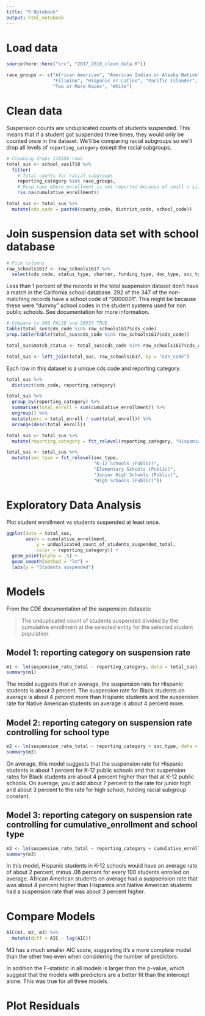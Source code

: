 ```yaml
---
title: "R Notebook"
output: html_notebook
---
```


# Load data 

```r
source(here::here("src", "2017_2018_clean_data.R"))
```

```r
race_groups <- c("African American", "American Indian or Alaska Native", "Asian",
                 "Filipino", "Hispanic or Latino", "Pacific Islander", 
                 "Two or More Races", "White")
```

# Clean data

Suspension counts are unduplicated counts of students suspended. This means that if a student got suspended three times, they would only be counted once in the dataset. We'll be comparing racial subgroups so we'll drop all levels of `reporting_category` except the racial subgroups. 

```r
# Cleaning drops 118356 rows 
total_sus <- school_sus1718 %>% 
  filter(
    # Total counts for racial subgroups
    reporting_category %in% race_groups, 
    # Drop rows where enrollment is not reported because of small n size
    !is.na(cumulative_enrollment)) 
```

```r
total_sus <- total_sus %>% 
  mutate(cds_code = paste0(county_code, district_code, school_code))
```

# Join suspension data set with school database 

```r
# Pick columns 
raw_schools1617 <- raw_schools1617 %>%  
  select(cds_code, status_type, charter, funding_type, doc_type, soc_type)
```

Less than 1 percent of the records in the total suspension dataset don't have a match in the California school database. 292 of the 347 of the non-matching records have a school code of "0000001". This might be because these were "dummy" school codes in the student systems used for non public schools. See documentation for more information.  

```r
# Compare to 360 FALSE and 38953 TRUE
table(total_sus$cds_code %in% raw_schools1617$cds_code)
prop.table(table(total_sus$cds_code %in% raw_schools1617$cds_code))
```

```r
total_sus$match_status <- total_sus$cds_code %in% raw_schools1617$cds_code
```

```r
total_sus <- left_join(total_sus, raw_schools1617, by = "cds_code")
```

Each row in this dataset is a unique cds code and reporting category. 

```r
total_sus %>% 
  distinct(cds_code, reporting_category)
```
```r
total_sus %>% 
  group_by(reporting_category) %>% 
  summarise(total_enroll = sum(cumulative_enrollment)) %>% 
  ungroup() %>% 
  mutate(perc = total_enroll / sum(total_enroll)) %>% 
  arrange(desc(total_enroll))
```

```r
total_sus <- total_sus %>% 
  mutate(reporting_category = fct_relevel(reporting_category, "Hispanic or Latino"))
```

```r
total_sus <- total_sus %>% 
  mutate(soc_type = fct_relevel(soc_type, 
                                "K-12 Schools (Public)", 
                                "Elementary Schools (Public)", 
                                "Junior High Schools (Public)", 
                                "High Schools (Public)"))
```


# Exploratory Data Analysis 

Plot student enrollment vs students suspended at least once. 

```r
ggplot(data = total_sus, 
       aes(x = cumulative_enrollment, 
           y = unduplicated_count_of_students_suspended_total, 
           color = reporting_category)) +
  geom_point(alpha = .5) +
  geom_smooth(method = "lm") + 
  labs(y = "Students suspended")
```


# Models

From the CDE documentation of the suspension datasets: 

> The unduplicated count of students suspended divided by the cumulative enrollment at the selected entity for the selected student population.

## Model 1: reporting category on suspension rate

```r
m1 <- lm(suspension_rate_total ~ reporting_category, data = total_sus)
summary(m1)
```

The model suggests that on average, the suspension rate for Hispanic students is about 3 percent. The suspension rate for Black students on average is about 4 percent more than Hispanic students and the suspension rate for Native American students on average is about 4 percent more. 

## Model 2: reporting category on suspension rate controlling for school type

```r
m2 <- lm(suspension_rate_total ~ reporting_category + soc_type, data = total_sus)
summary(m2)
```

On average, this model suggests that the suspension rate for Hispanic students is about 1 percent for K-12 public schools and that suspension rates for Black students are about 4 percent higher than that at K-12 public schools. On average, you'd add about 7 percent to the rate for junior high and about 3 percent to the rate for high school, holding racial subgroup constant. 

## Model 3: reporting category on suspension rate controlling for cumulative_enrollment and school type

```r
m3 <- lm(suspension_rate_total ~ reporting_category + cumulative_enrollment + soc_type, data = total_sus)
summary(m3)
```

In this model, Hispanic students in K-12 schools would have an average rate of about 2 percent, minus .06 percent for every 100 students enrolled on average. African American students on average had a suspsension rate that was about 4 percent higher than Hispanics and Native American students had a suspension rate that was about 3 percent higher. 

# Compare Models 

```r
AIC(m1, m2, m3) %>% 
  mutate(diff = AIC - lag(AIC))
```
M3 has a much smaller AIC score, suggesting it's a more complete model than the other two even when considering the number of predictors. 

In addition the F-statistic in all models is larger than the p-value, which suggest that the models with predictors are a better fit than the intercept alone. This was true for all three models. 

# Plot Residuals 




